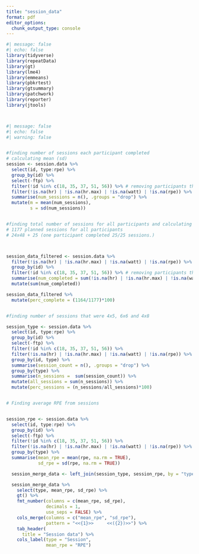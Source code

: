 ---
title: "session_data"
format: pdf
editor_options: 
  chunk_output_type: console
---

```{r}
#| message: false
#| echo: false
library(tidyverse)
library(repeatData)
library(gt)
library(lme4)
library(emmeans)
library(pbkrtest)
library(gtsummary)
library(patchwork)
library(reporter)
library(jtools)




```


```{r}
#| message: false
#| echo: false
#| warning: false


#finding number of sessions each participant completed
# calculating mean (sd)
session <- session.data %>%
  select(id, type:rpe) %>%
  group_by(id) %>%
  select(-ftp) %>%
  filter(!id %in% c(18, 35, 37, 51, 56)) %>% # removing participants that withdrew from the study
  filter(!is.na(hr) | !is.na(hr.max) | !is.na(watt) | !is.na(rpe)) %>%
  summarise(num_sessions = n(), .groups = "drop") %>%
  mutate(m = mean(num_sessions),
         s = sd(num_sessions)) 


#finding total number of sessions for all participants and calculating percentage of planned sessions completed
# 1177 planned sessions for all participants
# 24x48 + 25 (one participant completed 25/25 sessions.)



session_data_filtered <- session.data %>%
  filter(!is.na(hr) | !is.na(hr.max) | !is.na(watt) | !is.na(rpe)) %>%
  group_by(id) %>%
  filter(!id %in% c(18, 35, 37, 51, 56)) %>% # removing participants that withdrew from the study,
  summarise(num_completed = sum(!is.na(hr) | !is.na(hr.max) | !is.na(watt) | !is.na(rpe)), .groups = "drop") %>%
  mutate(sum(num_completed))

session_data_filtered %>%
  mutate(perc_complete = (1164/1177)*100) 


#finding number of sessions that were 4x5, 6x6 and 4x8

session_type <- session.data %>%
  select(id, type:rpe) %>%
  group_by(id) %>%
  select(-ftp) %>%
  filter(!id %in% c(18, 35, 37, 51, 56)) %>%
  filter(!is.na(hr) | !is.na(hr.max) | !is.na(watt) | !is.na(rpe)) %>%
  group_by(id, type) %>%
  summarise(session_count = n(), .groups = "drop") %>%
  group_by(type) %>%
  summarise(n_sessions =  sum(session_count)) %>%
  mutate(all_sessions = sum(n_sessions)) %>%
  mutate(perc_sessions = (n_sessions/all_sessions)*100)


# Finding average RPE from sessions


session_rpe <- session.data %>%
  select(id, type:rpe) %>%
  group_by(id) %>%
  select(-ftp) %>%
  filter(!id %in% c(18, 35, 37, 51, 56)) %>%
  filter(!is.na(hr) | !is.na(hr.max) | !is.na(watt) | !is.na(rpe)) %>%
  group_by(type) %>%
  summarise(mean_rpe = mean(rpe, na.rm = TRUE),
            sd_rpe = sd(rpe, na.rm = TRUE))

  session_merge_data <- left_join(session_type, session_rpe, by = "type")

  session_merge_data %>%
    select(type, mean_rpe, sd_rpe) %>%
    gt() %>%
    fmt_number(columns = c(mean_rpe, sd_rpe),
               decimals = 1,
               use_seps = FALSE) %>%
    cols_merge(columns = c("mean_rpe", "sd_rpe"),
               pattern = "<<{1}>>     <<({2})>>") %>%
    tab_header(
      title = "Session data") %>%
    cols_label(type = "Session",
               mean_rpe = "RPE")

```
